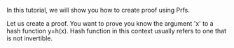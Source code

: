 In this tutorial, we will show you how to create proof using Prfs.

Let us create a proof. You want to prove you know the argument 'x' to a hash function y=h(x). Hash
function in this context usually refers to one that is not invertible. 






